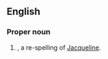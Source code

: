 ==English==

===Proper noun===
{{en-proper noun}}

# {{given name|en|female|from=French}}, a re-spelling of [[Jacqueline]].